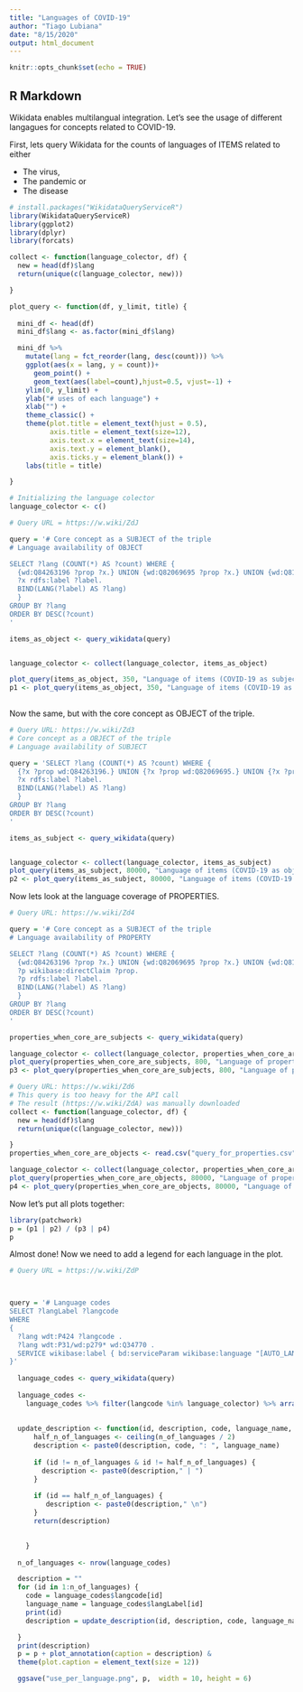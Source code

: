 ```yaml
---
title: "Languages of COVID-19"
author: "Tiago Lubiana"
date: "8/15/2020"
output: html_document
---
```


```r
knitr::opts_chunk$set(echo = TRUE)
```

## R Markdown

Wikidata enables multilangual integration. Let's see the usage of different langagues for concepts related to COVID-19. 

First, lets query Wikidata for the counts of languages of 
ITEMS related to either

* The virus,
* The pandemic or 
* The disease

```r
# install.packages("WikidataQueryServiceR")
library(WikidataQueryServiceR)
library(ggplot2)
library(dplyr)
library(forcats)

collect <- function(language_colector, df) {
  new = head(df)$lang
  return(unique(c(language_colector, new)))

} 

plot_query <- function(df, y_limit, title) {
  
  mini_df <- head(df)
  mini_df$lang <- as.factor(mini_df$lang)

  mini_df %>%
    mutate(lang = fct_reorder(lang, desc(count))) %>%
    ggplot(aes(x = lang, y = count))+ 
      geom_point() + 
      geom_text(aes(label=count),hjust=0.5, vjust=-1) +
    ylim(0, y_limit) +
    ylab("# uses of each language") + 
    xlab("") +
    theme_classic() + 
    theme(plot.title = element_text(hjust = 0.5),
          axis.title = element_text(size=12),
          axis.text.x = element_text(size=14),
          axis.text.y = element_blank(),
          axis.ticks.y = element_blank()) +
    labs(title = title)

}

# Initializing the language colector
language_colector <- c()
```

```r
# Query URL = https://w.wiki/ZdJ

query = '# Core concept as a SUBJECT of the triple
# Language availability of OBJECT

SELECT ?lang (COUNT(*) AS ?count) WHERE {
  {wd:Q84263196 ?prop ?x.} UNION {wd:Q82069695 ?prop ?x.} UNION {wd:Q81068910 ?prop ?x.}
  ?x rdfs:label ?label.
  BIND(LANG(?label) AS ?lang)
  }
GROUP BY ?lang
ORDER BY DESC(?count)
'

items_as_object <- query_wikidata(query)


language_colector <- collect(language_colector, items_as_object)

plot_query(items_as_object, 350, "Language of items (COVID-19 as subject)")
p1 <- plot_query(items_as_object, 350, "Language of items (COVID-19 as subject)")
 
```

Now the same, but with the core concept as OBJECT of the triple. 

```r
# Query URL: https://w.wiki/Zd3
# Core concept as a OBJECT of the triple
# Language availability of SUBJECT

query = 'SELECT ?lang (COUNT(*) AS ?count) WHERE {
  {?x ?prop wd:Q84263196.} UNION {?x ?prop wd:Q82069695.} UNION {?x ?prop wd:Q81068910.}
  ?x rdfs:label ?label.
  BIND(LANG(?label) AS ?lang)
  }
GROUP BY ?lang
ORDER BY DESC(?count)
'

items_as_subject <- query_wikidata(query)


language_colector <- collect(language_colector, items_as_subject)
plot_query(items_as_subject, 80000, "Language of items (COVID-19 as object)")
p2 <- plot_query(items_as_subject, 80000, "Language of items (COVID-19 as object)")

```

Now lets look at the language coverage of PROPERTIES. 


```r
# Query URL: https://w.wiki/Zd4

query = '# Core concept as a SUBJECT of the triple
# Language availability of PROPERTY

SELECT ?lang (COUNT(*) AS ?count) WHERE {
  {wd:Q84263196 ?prop ?x.} UNION {wd:Q82069695 ?prop ?x.} UNION {wd:Q81068910 ?prop ?x.}
  ?p wikibase:directClaim ?prop.
  ?p rdfs:label ?label.
  BIND(LANG(?label) AS ?lang)
  }
GROUP BY ?lang
ORDER BY DESC(?count)
'

properties_when_core_are_subjects <- query_wikidata(query)

language_colector <- collect(language_colector, properties_when_core_are_subjects)
plot_query(properties_when_core_are_subjects, 800, "Language of properties (COVID-19 as subject)")
p3 <- plot_query(properties_when_core_are_subjects, 800, "Language of properties (COVID-19 as subject)")

```

```r
# Query URL: https://w.wiki/Zd6
# This query is too heavy for the API call
# The result (https://w.wiki/ZdA) was manually downloaded
collect <- function(language_colector, df) {
  new = head(df)$lang
  return(unique(c(language_colector, new)))

} 
properties_when_core_are_objects <- read.csv("query_for_properties.csv", stringsAsFactors = FALSE)

language_colector <- collect(language_colector, properties_when_core_are_objects)
plot_query(properties_when_core_are_objects, 80000, "Language of properties (COVID-19 as object)")
p4 <- plot_query(properties_when_core_are_objects, 80000, "Language of properties (COVID-19 as object)")
```
Now let's put all plots together:

```r
library(patchwork)
p = (p1 | p2) / (p3 | p4)
p
```


Almost done! Now we need to add a legend for each language in the plot. 




```r
# Query URL = https://w.wiki/ZdP



query = '# Language codes
SELECT ?langLabel ?langcode
WHERE
{
  ?lang wdt:P424 ?langcode .
  ?lang wdt:P31/wd:p279* wd:Q34770 .
  SERVICE wikibase:label { bd:serviceParam wikibase:language "[AUTO_LANGUAGE],en". }
}'
  
  language_codes <- query_wikidata(query)
  
  language_codes <-
    language_codes %>% filter(langcode %in% language_colector) %>% arrange(langcode)
  
  
  update_description <- function(id, description, code, language_name, n_of_languages) {
      half_n_of_languages <- ceiling(n_of_languages / 2)
      description <- paste0(description, code, ": ", language_name)
    
      if (id != n_of_languages & id != half_n_of_languages) {
        description <- paste0(description," | ")
      } 
      
      if (id == half_n_of_languages) {
         description <- paste0(description," \n")
      } 
      return(description)

    
    }
  
  n_of_languages <- nrow(language_codes)

  description = ""
  for (id in 1:n_of_languages) {
    code = language_codes$langcode[id]
    language_name = language_codes$langLabel[id]
    print(id)
    description = update_description(id, description, code, language_name, n_of_languages)

  }
  print(description)
  p = p + plot_annotation(caption = description) & 
  theme(plot.caption = element_text(size = 12))

  ggsave("use_per_language.png", p,  width = 10, height = 6)

```



